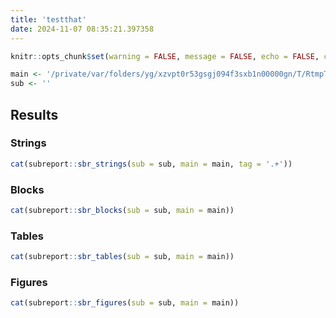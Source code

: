 ```yaml
---
title: 'testthat'
date: 2024-11-07 08:35:21.397358
---
```


```r
knitr::opts_chunk$set(warning = FALSE, message = FALSE, echo = FALSE, comment = NA, results = 'asis', cache = FALSE)

main <- '/private/var/folders/yg/xzvpt0r53gsgj094f3sxb1n00000gn/T/RtmpT366Ry/filec9329bb3dd2/output'
sub <- ''
```

## Results

### Strings

```r
cat(subreport::sbr_strings(sub = sub, main = main, tag = '.+'))
```

### Blocks

```r
cat(subreport::sbr_blocks(sub = sub, main = main))
```

### Tables

```r
cat(subreport::sbr_tables(sub = sub, main = main))
```

### Figures

```r
cat(subreport::sbr_figures(sub = sub, main = main))
```

